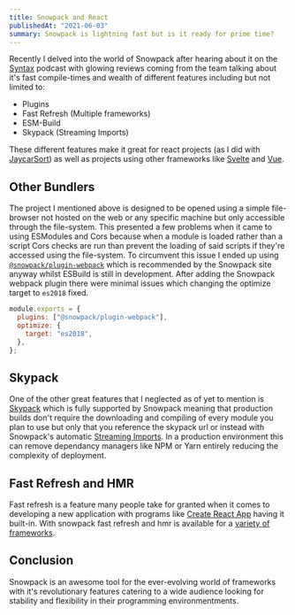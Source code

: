 ```yaml
---
title: Snowpack and React
publishedAt: "2021-06-03"
summary: Snowpack is lightning fast but is it ready for prime time?
---
```


Recently I delved into the world of Snowpack after hearing about it on the [Syntax](https://syntax.fm/) podcast with glowing reviews coming from the team talking about it's fast compile-times and wealth of different features including but not limited to:

- Plugins
- Fast Refresh (Multiple frameworks)
- ESM-Build
- Skypack (Streaming Imports)

These different features make it great for react projects (as I did with [JaycarSort](https://github.com/sebasptsch/jaycarsort)) as well as projects using other frameworks like [Svelte](https://www.snowpack.dev/tutorials/svelte) and [Vue](https://www.snowpack.dev/tutorials/vue).

## Other Bundlers

The project I mentioned above is designed to be opened using a simple file-browser not hosted on the web or any specific machine but only accessible through the file-system. This presented a few problems when it came to using ESModules and Cors because when a module is loaded rather than a script Cors checks are run than prevent the loading of said scripts if they're accessed using the file-system. To circumvent this issue I ended up using [`@snowpack/plugin-webpack`](https://www.npmjs.com/package/@snowpack/plugin-webpack) which is recommended by the Snowpack site anyway whilst ESBuild is still in development. After adding the Snowpack webpack plugin there were minimal issues which changing the optimize target to `es2018` fixed.

```js
module.exports = {
  plugins: ["@snowpack/plugin-webpack"],
  optimize: {
    target: "es2018",
  },
};
```

## Skypack

One of the other great features that I neglected as of yet to mention is [Skypack](https://www.skypack.dev/) which is fully supported by Snowpack meaning that production builds don't require the downloading and compiling of every module you plan to use but only that you reference the skypack url or instead with Snowpack's automatic [Streaming Imports](https://www.snowpack.dev/guides/streaming-imports). In a production environment this can remove dependancy managers like NPM or Yarn entirely reducing the complexity of deployment.

## Fast Refresh and HMR

Fast refresh is a feature many people take for granted when it comes to developing a new application with programs like [Create React App](https://create-react-app.dev/) having it built-in. With snowpack fast refresh and hmr is available for a [variety of frameworks](https://www.snowpack.dev/concepts/hot-module-replacement).

## Conclusion

Snowpack is an awesome tool for the ever-evolving world of frameworks with it's revolutionary features catering to a wide audience looking for stability and flexibility in their programming environmentments.
